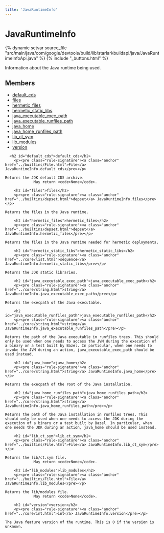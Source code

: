 ```yaml
---
title: 'JavaRuntimeInfo'
---
```


<html devsite>
<head>
  <meta name="project_path" value="/_project.yaml">
  <meta name="book_path" value="/_book.yaml">
</head>
<body>

<h1 class="page-title" id="modules.JavaRuntimeInfo">JavaRuntimeInfo</h1>

{% dynamic setvar source_file "src/main/java/com/google/devtools/build/lib/starlarkbuildapi/java/JavaRuntimeInfoApi.java" %}
{% include "_buttons.html" %}
<!-- {% raw %} -->

Information about the Java runtime being used.

<h2>Members</h2>
<ul>
    <li>
    <a href="#default_cds">default_cds</a>
  </li>
      <li>
    <a href="#files">files</a>
  </li>
      <li>
    <a href="#hermetic_files">hermetic_files</a>
  </li>
      <li>
    <a href="#hermetic_static_libs">hermetic_static_libs</a>
  </li>
      <li>
    <a href="#java_executable_exec_path">java_executable_exec_path</a>
  </li>
      <li>
    <a href="#java_executable_runfiles_path">java_executable_runfiles_path</a>
  </li>
      <li>
    <a href="#java_home">java_home</a>
  </li>
      <li>
    <a href="#java_home_runfiles_path">java_home_runfiles_path</a>
  </li>
      <li>
    <a href="#lib_ct_sym">lib_ct_sym</a>
  </li>
      <li>
    <a href="#lib_modules">lib_modules</a>
  </li>
      <li>
    <a href="#version">version</a>
  </li>
  </ul>

      <h2 id="default_cds">default_cds</h2>
        <p><pre class="rule-signature"><a class="anchor" href="../builtins/File.html">File</a> JavaRuntimeInfo.default_cds</pre></p>

    Returns the JDK default CDS archive.
                 May return <code>None</code>.

        <h2 id="files">files</h2>
        <p><pre class="rule-signature"><a class="anchor" href="../builtins/depset.html">depset</a> JavaRuntimeInfo.files</pre></p>

    Returns the files in the Java runtime.

        <h2 id="hermetic_files">hermetic_files</h2>
        <p><pre class="rule-signature"><a class="anchor" href="../builtins/depset.html">depset</a> JavaRuntimeInfo.hermetic_files</pre></p>

    Returns the files in the Java runtime needed for hermetic deployments.

        <h2 id="hermetic_static_libs">hermetic_static_libs</h2>
        <p><pre class="rule-signature"><a class="anchor" href="../core/list.html">sequence</a> JavaRuntimeInfo.hermetic_static_libs</pre></p>

    Returns the JDK static libraries.

        <h2 id="java_executable_exec_path">java_executable_exec_path</h2>
        <p><pre class="rule-signature"><a class="anchor" href="../core/string.html">string</a> JavaRuntimeInfo.java_executable_exec_path</pre></p>

    Returns the execpath of the Java executable.

        <h2 id="java_executable_runfiles_path">java_executable_runfiles_path</h2>
        <p><pre class="rule-signature"><a class="anchor" href="../core/string.html">string</a> JavaRuntimeInfo.java_executable_runfiles_path</pre></p>

    Returns the path of the Java executable in runfiles trees. This should only be used when one needs to access the JVM during the execution of a binary or a test built by Bazel. In particular, when one needs to invoke the JVM during an action, java_executable_exec_path should be used instead.

        <h2 id="java_home">java_home</h2>
        <p><pre class="rule-signature"><a class="anchor" href="../core/string.html">string</a> JavaRuntimeInfo.java_home</pre></p>

    Returns the execpath of the root of the Java installation.

        <h2 id="java_home_runfiles_path">java_home_runfiles_path</h2>
        <p><pre class="rule-signature"><a class="anchor" href="../core/string.html">string</a> JavaRuntimeInfo.java_home_runfiles_path</pre></p>

    Returns the path of the Java installation in runfiles trees. This should only be used when one needs to access the JDK during the execution of a binary or a test built by Bazel. In particular, when one needs the JDK during an action, java_home should be used instead.

        <h2 id="lib_ct_sym">lib_ct_sym</h2>
        <p><pre class="rule-signature"><a class="anchor" href="../builtins/File.html">File</a> JavaRuntimeInfo.lib_ct_sym</pre></p>

    Returns the lib/ct.sym file.
                 May return <code>None</code>.

        <h2 id="lib_modules">lib_modules</h2>
        <p><pre class="rule-signature"><a class="anchor" href="../builtins/File.html">File</a> JavaRuntimeInfo.lib_modules</pre></p>

    Returns the lib/modules file.
                 May return <code>None</code>.

        <h2 id="version">version</h2>
        <p><pre class="rule-signature"><a class="anchor" href="../core/int.html">int</a> JavaRuntimeInfo.version</pre></p>

    The Java feature version of the runtime. This is 0 if the version is unknown.


</body>
</html>

<!-- {% endraw %} -->
